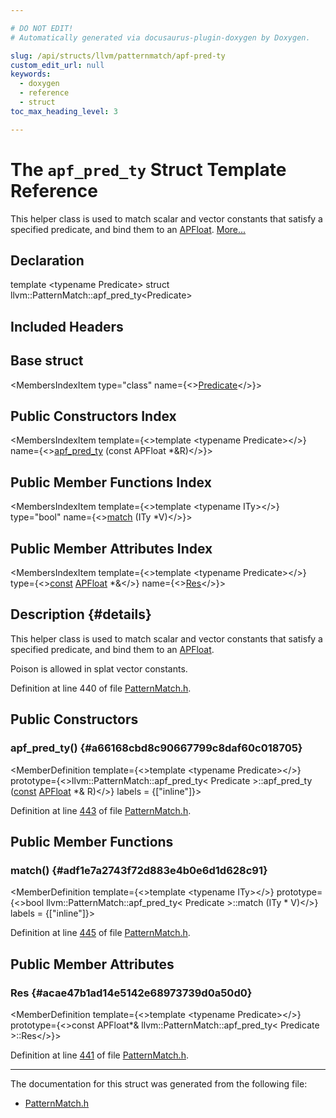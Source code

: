 ```yaml
---

# DO NOT EDIT!
# Automatically generated via docusaurus-plugin-doxygen by Doxygen.

slug: /api/structs/llvm/patternmatch/apf-pred-ty
custom_edit_url: null
keywords:
  - doxygen
  - reference
  - struct
toc_max_heading_level: 3

---
```





# The `apf_pred_ty` Struct Template Reference

<DoxygenPage pluginConfig={pluginConfig}>

This helper class is used to match scalar and vector constants that satisfy a specified predicate, and bind them to an <a href="/docs/api/classes/llvm/apfloat">APFloat</a>. <a href="#details">More...</a>

## Declaration

<CodeBlock>template &lt;typename Predicate&gt;
struct llvm::PatternMatch::apf_pred_ty&lt;Predicate&gt;</CodeBlock>

## Included Headers

<IncludesList>
<IncludesListItem
  filePath="llvm/IR/PatternMatch.h"
  permalink="/docs/api/files/include/include/llvm/include/llvm/ir/patternmatch-h"
  isLocal="true" />
</IncludesList>

## Base struct

<MembersIndex>

<MembersIndexItem
  type="class"
  name={<><a href="/docs/api/classes/predicate">Predicate</a></>}>
</MembersIndexItem>

</MembersIndex>

## Public Constructors Index

<MembersIndex>

<MembersIndexItem
  template={<>template &lt;typename Predicate&gt;</>}
  name={<><a href="#a66168cbd8c90667799c8daf60c018705">apf&#95;pred&#95;ty</a> (const APFloat &#42;&amp;R)</>}>
</MembersIndexItem>

</MembersIndex>

## Public Member Functions Index

<MembersIndex>

<MembersIndexItem
  template={<>template &lt;typename ITy&gt;</>}
  type="bool"
  name={<><a href="#adf1e7a2743f72d883e4b0e6d1d628c91">match</a> (ITy &#42;V)</>}>
</MembersIndexItem>

</MembersIndex>

## Public Member Attributes Index

<MembersIndex>

<MembersIndexItem
  template={<>template &lt;typename Predicate&gt;</>}
  type={<><a href="/docs/api/files/lib/lib/target/lib/target/aarch64/aarch64promoteconstant-cpp/#a90f8350fecae261c25be85d38b451bff">const</a> <a href="/docs/api/classes/llvm/apfloat">APFloat</a> &#42;&amp;</>}
  name={<><a href="#acae47b1ad14e5142e68973739d0a50d0">Res</a></>}>
</MembersIndexItem>

</MembersIndex>

## Description {#details}

This helper class is used to match scalar and vector constants that satisfy a specified predicate, and bind them to an <a href="/docs/api/classes/llvm/apfloat">APFloat</a>.

Poison is allowed in splat vector constants.

Definition at line 440 of file <a href="/docs/api/files/include/include/llvm/include/llvm/ir/patternmatch-h">PatternMatch.h</a>.

<SectionDefinition>

## Public Constructors

### apf&#95;pred&#95;ty() {#a66168cbd8c90667799c8daf60c018705}

<MemberDefinition
  template={<>template &lt;typename Predicate&gt;</>}
  prototype={<>llvm::PatternMatch::apf&#95;pred&#95;ty&lt; Predicate &gt;::apf&#95;pred&#95;ty (<a href="/docs/api/files/lib/lib/target/lib/target/aarch64/aarch64promoteconstant-cpp/#a90f8350fecae261c25be85d38b451bff">const</a> <a href="/docs/api/classes/llvm/apfloat">APFloat</a> &#42;&amp; R)</>}
  labels = {["inline"]}>

Definition at line <a href="/docs/api/files/include/include/llvm/include/llvm/ir/patternmatch-h/#l00443">443</a> of file <a href="/docs/api/files/include/include/llvm/include/llvm/ir/patternmatch-h">PatternMatch.h</a>.
</MemberDefinition>

</SectionDefinition>

<SectionDefinition>

## Public Member Functions

### match() {#adf1e7a2743f72d883e4b0e6d1d628c91}

<MemberDefinition
  template={<>template &lt;typename ITy&gt;</>}
  prototype={<>bool llvm::PatternMatch::apf&#95;pred&#95;ty&lt; Predicate &gt;::match (ITy &#42; V)</>}
  labels = {["inline"]}>

Definition at line <a href="/docs/api/files/include/include/llvm/include/llvm/ir/patternmatch-h/#l00445">445</a> of file <a href="/docs/api/files/include/include/llvm/include/llvm/ir/patternmatch-h">PatternMatch.h</a>.
</MemberDefinition>

</SectionDefinition>

<SectionDefinition>

## Public Member Attributes

### Res {#acae47b1ad14e5142e68973739d0a50d0}

<MemberDefinition
  template={<>template &lt;typename Predicate&gt;</>}
  prototype={<>const APFloat&#42;&amp; llvm::PatternMatch::apf&#95;pred&#95;ty&lt; Predicate &gt;::Res</>}>

Definition at line <a href="/docs/api/files/include/include/llvm/include/llvm/ir/patternmatch-h/#l00441">441</a> of file <a href="/docs/api/files/include/include/llvm/include/llvm/ir/patternmatch-h">PatternMatch.h</a>.
</MemberDefinition>

</SectionDefinition>

<hr/>

The documentation for this struct was generated from the following file:

<ul>
<li><a href="/docs/api/files/include/include/llvm/include/llvm/ir/patternmatch-h">PatternMatch.h</a></li>
</ul>

</DoxygenPage>
